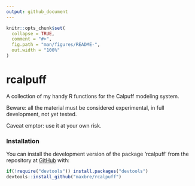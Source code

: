 ```yaml
---
output: github_document
---
```


<!-- README.md is generated from README.Rmd. Please edit that file -->

```r
knitr::opts_chunk$set(
  collapse = TRUE,
  comment = "#>",
  fig.path = "man/figures/README-",
  out.width = "100%"
)
```

# rcalpuff

<!-- badges: start -->
<!-- badges: end -->


A collection of my handy R functions for the Calpuff modeling system.

Beware: all the material must be considered experimental, in full development, not yet tested.

Caveat emptor: use it at your own risk.

### Installation

You can install the development version of the package 'rcalpuff' from the repository at [GitHub](https://github.com/maxbre/rcalpuff/) with:

``` r
if(!require("devtools")) install.packages("devtools")
devtools::install_github("maxbre/rcalpuff")
```
